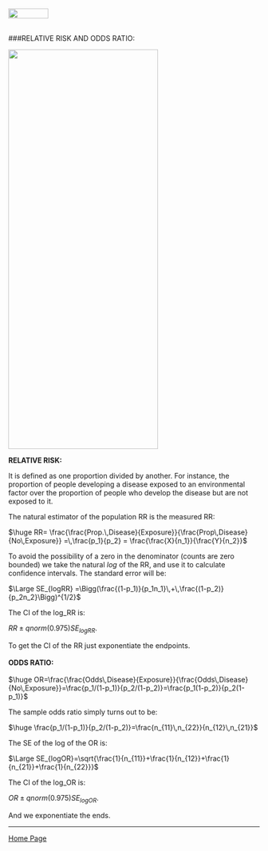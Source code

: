 <br>
<a href="http://rinterested.github.io/statistics/index.html">
<img HEIGHT="20" WIDTH="80" src="https://cloud.githubusercontent.com/assets/9312897/10556783/a27a26fa-745c-11e5-9b1a-2d5bd737387a.PNG"></a>
<br><br>

###RELATIVE RISK AND ODDS RATIO:
<br>

<img height="800" width="300" src="https://cloud.githubusercontent.com/assets/9312897/10680565/dfa1fd78-78ee-11e5-9390-fb63f6c7272d.png">

**RELATIVE RISK:**

It is defined as one proportion divided by another. For instance, the proportion of people developing a disease exposed to an environmental factor over the proportion of people who develop the disease but are not exposed to it.

The natural estimator of the population RR is the measured RR:

$\huge RR=  \frac{\frac{Prop.\,Disease}{Exposure}}{\frac{Prop\,Disease}{No\,Exposure}} =\,\frac{p_1}{p_2} = \frac{\frac{X}{n_1}}{\frac{Y}{n_2}}$

To avoid the possibility of a zero in the denominator (counts are zero bounded) we take the natural $log$ of the RR, and use it to calculate confidence intervals. The standard error will be:

$\Large SE_{logRR} =\Bigg(\frac{(1-p_1)}{p_1n_1}\,+\,\frac{(1-p_2)}{p_2n_2}\Bigg)^{1/2}$

The CI of the log_RR is:

$RR \pm qnorm(0.975) SE_{logRR}$.

To get the CI of the RR just exponentiate the endpoints.
<br><br>
**ODDS RATIO:**
<br><br>
$\huge OR=\frac{\frac{Odds\,Disease}{Exposure}}{\frac{Odds\,Disease}{No\,Exposure}}=\frac{p_1/(1-p_1)}{p_2/(1-p_2)}=\frac{p_1(1-p_2)}{p_2(1-p_1)}$

The sample odds ratio simply turns out to be:

$\huge \frac{p_1/(1-p_1)}{p_2/(1-p_2)}=\frac{n_{11}\,n_{22}}{n_{12}\,n_{21}}$

The SE of the log of the OR is:

$\Large SE_{logOR}=\sqrt{\frac{1}{n_{11}}+\frac{1}{n_{12}}+\frac{1}{n_{21}}+\frac{1}{n_{22}}}$

The CI of the log_OR is:

$OR \pm qnorm(0.975) SE_{logOR}$.

And we exponentiate the ends.

---

<a href="http://rinterested.github.io/statistics/index.html">Home Page</a>
